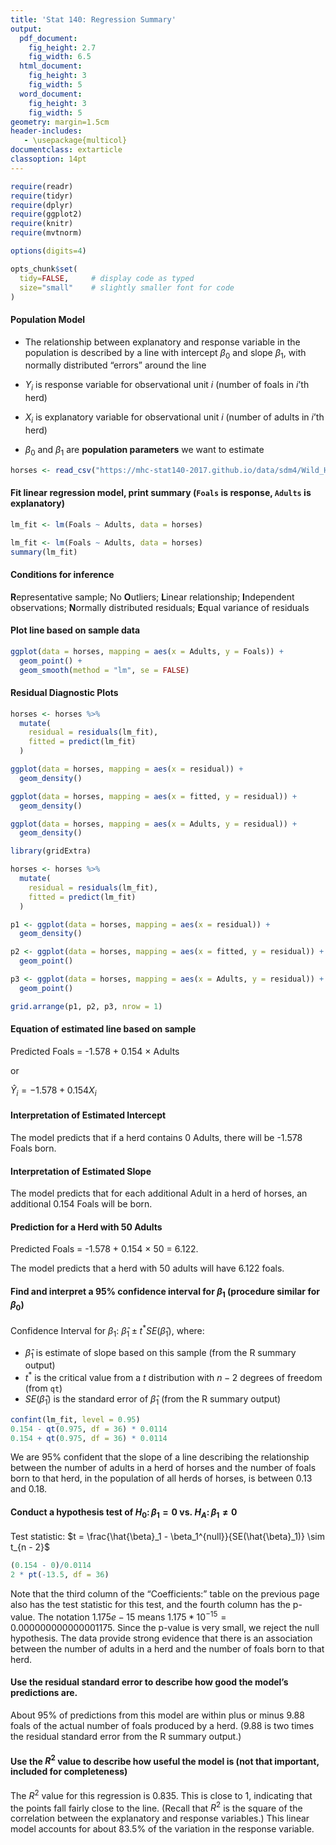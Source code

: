 ```yaml
---
title: 'Stat 140: Regression Summary'
output:
  pdf_document:
    fig_height: 2.7
    fig_width: 6.5
  html_document:
    fig_height: 3
    fig_width: 5
  word_document:
    fig_height: 3
    fig_width: 5
geometry: margin=1.5cm
header-includes:
   - \usepackage{multicol}
documentclass: extarticle
classoption: 14pt
---
```


```r
require(readr)
require(tidyr)
require(dplyr)
require(ggplot2)
require(knitr)
require(mvtnorm)

options(digits=4)

opts_chunk$set(
  tidy=FALSE,     # display code as typed
  size="small"    # slightly smaller font for code
)
```

\vspace{-0.5cm}

#### Population Model

 * The relationship between explanatory and response variable in the population is described by a line with intercept $\beta_0$ and slope $\beta_1$, with normally distributed "errors" around the line
\vspace{-0.5cm}
\begin{align*}
Y_i = \beta_0 + \beta_1 X_i + \varepsilon_i \\
\varepsilon_i \sim \text{Normal}(0, \sigma)
\end{align*}

 * $Y_i$ is response variable for observational unit $i$ (number of foals in $i$'th herd)
 * $X_i$ is explanatory variable for observational unit $i$ (number of adults in $i$'th herd)
 * $\beta_0$ and $\beta_1$ are **population parameters** we want to estimate

```r
horses <- read_csv("https://mhc-stat140-2017.github.io/data/sdm4/Wild_Horses.csv")
```

\vspace{-0.5cm}

#### Fit linear regression model, print summary (`Foals` is response, `Adults` is explanatory)

```r
lm_fit <- lm(Foals ~ Adults, data = horses)
```

```r
lm_fit <- lm(Foals ~ Adults, data = horses)
summary(lm_fit)
```

\includegraphics[height=4in]{R_output.pdf}

\vspace{-0.5cm}

#### Conditions for inference

**R**epresentative sample; No **O**utliers; **L**inear relationship; **I**ndependent observations; **N**ormally distributed residuals; **E**qual variance of residuals

\newpage

#### Plot line based on sample data

```r
ggplot(data = horses, mapping = aes(x = Adults, y = Foals)) +
  geom_point() +
  geom_smooth(method = "lm", se = FALSE)
```

\vspace{-0.5cm}

#### Residual Diagnostic Plots

```r
horses <- horses %>%
  mutate(
    residual = residuals(lm_fit),
    fitted = predict(lm_fit)
  )

ggplot(data = horses, mapping = aes(x = residual)) +
  geom_density()

ggplot(data = horses, mapping = aes(x = fitted, y = residual)) +
  geom_density()

ggplot(data = horses, mapping = aes(x = Adults, y = residual)) +
  geom_density()
```

```r
library(gridExtra)

horses <- horses %>%
  mutate(
    residual = residuals(lm_fit),
    fitted = predict(lm_fit)
  )

p1 <- ggplot(data = horses, mapping = aes(x = residual)) +
  geom_density()

p2 <- ggplot(data = horses, mapping = aes(x = fitted, y = residual)) +
  geom_point()

p3 <- ggplot(data = horses, mapping = aes(x = Adults, y = residual)) +
  geom_point()

grid.arrange(p1, p2, p3, nrow = 1)
```

\newpage

\vspace{-0.5cm}

#### Equation of estimated line based on sample

Predicted Foals = -1.578 + 0.154 $\times$ Adults

or

$\hat{Y}_i = -1.578 + 0.154 X_i$

\vspace{-0.5cm}

#### Interpretation of Estimated Intercept

The model predicts that if a herd contains 0 Adults, there will be -1.578 Foals born.

\vspace{-0.5cm}

#### Interpretation of Estimated Slope

The model predicts that for each additional Adult in a herd of horses, an additional 0.154 Foals will be born.

\vspace{-0.5cm}

#### Prediction for a Herd with 50 Adults

Predicted Foals = -1.578 + 0.154 $\times$ 50 = 6.122.

The model predicts that a herd with 50 adults will have 6.122 foals.

\vspace{-0.5cm}

#### Find and interpret a 95% confidence interval for $\beta_1$ (procedure similar for $\beta_0$)

Confidence Interval for $\beta_1$: $\hat{\beta}_1 \pm t^* SE(\hat{\beta}_1)$, where:

 * $\hat{\beta}_1$ is estimate of slope based on this sample (from the R summary output)
 * $t^*$ is the critical value from a $t$ distribution with $n - 2$ degrees of freedom (from `qt`)
 * $SE(\hat{\beta}_1)$ is the standard error of $\hat{\beta}_1$ (from the R summary output)

```r
confint(lm_fit, level = 0.95)
0.154 - qt(0.975, df = 36) * 0.0114
0.154 + qt(0.975, df = 36) * 0.0114
```

We are 95% confident that the slope of a line describing the relationship between the number of adults in a herd of horses and the number of foals born to that herd, in the population of all herds of horses, is between 0.13 and 0.18.

\vspace{-0.5cm}

#### Conduct a hypothesis test of $H_0: \, \beta_1 = 0$ vs. $H_A: \, \beta_1 \neq 0$

Test statistic: $t = \frac{\hat{\beta}_1 - \beta_1^{null}}{SE(\hat{\beta}_1)} \sim t_{n - 2}$

```r
(0.154 - 0)/0.0114
2 * pt(-13.5, df = 36)
```

Note that the third column of the "Coefficients:" table on the previous page also has the test statistic for this test, and the fourth column has the p-value.  The notation $1.175e{-}15$ means $1.175 * 10^{-15} = 0.000000000000001175$.  Since the p-value is very small, we reject the null hypothesis.  The data provide strong evidence that there is an association between the number of adults in a herd and the number of foals born to that herd.

\vspace{-0.5cm}

#### Use the residual standard error to describe how good the model's predictions are.

About 95% of predictions from this model are within plus or minus 9.88 foals of the actual number of foals produced by a herd.  (9.88 is two times the residual standard error from the R summary output.)

\vspace{-0.5cm}

#### Use the $R^2$ value to describe how useful the model is (not that important, included for completeness)

The $R^2$ value for this regression is 0.835.  This is close to 1, indicating that the points fall fairly close to the line.  (Recall that $R^2$ is the square of the correlation between the explanatory and response variables.)  This linear model accounts for about 83.5% of the variation in the response variable.